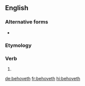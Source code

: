 ==English==

===Alternative forms===
* {{l|en|behooveth}}

===Etymology===
{{suffix|behove|eth|lang=en}}

===Verb===
{{head|en|verb form}}

# {{en-archaic third-person singular of|behove}}

[[de:behoveth]]
[[fr:behoveth]]
[[hi:behoveth]]